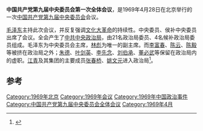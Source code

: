 {{wikisourcehas|中国共产党第九届中央委员会第一次全体会议公报}}
'''中国共产党第九届中央委员会第一次全体会议'''，是1969年4月28日在北京举行的一次[[中国共产党第九届中央委员会|中国共产党第九届中央委员会]]会议。

[[毛泽东|毛泽东]]主持此次会议，并反复强调[[文化大革命|文化大革命]]的持续性。中央委员、侯补中央委员出席了会议。全会产生了[[中共中央政治局|中共中央政治局]]，由21名政治局委员、4名候补政治局委员组成。毛泽东为中央委员会主席，[[林彪|林彪]]为唯一的副主席。而[[李富春|李富春]]、[[陈云|陈云]]、[[陈毅|陈毅]]等被挤在政治局之外；[[朱德|朱德]]、[[叶剑英|叶剑英]]、[[李先念|李先念]]、[[刘伯承|刘伯承]]、[[董必武|董必武]]等保留在政治局内的虚职。[[江青|江青]]及其集团的主要成员[[张春桥|张春桥]]、[[姚文元|姚文元]]进入政治局<ref name="白云涛2012">{{cite book|author=白云涛|title=中共党史珍闻录|url=http://books.google.com/books?id=mp1CAgAAQBAJ&pg=PT249|date=1 December 2012|publisher=四川人民出版社；Esphere Media (美国艾思传媒)|isbn=978-7-220-08519-2|pages=249–250}}</ref>。

==参考==
{{reflist}}

{{文革编年史}}
{{中国共产党的重要会议}}
{{中华人民共和国政治小作品}}

[[Category:1969年北京|Category:1969年北京]]
[[Category:1969年会议|Category:1969年会议]]
[[Category:1969年中国政治事件|Category:1969年中国政治事件]]
[[Category:中国共产党第九届中央委员会全体会议|Category:中国共产党第九届中央委员会全体会议]]
[[Category:1969年4月|Category:1969年4月]]
